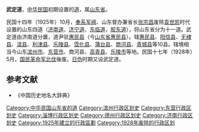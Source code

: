 '''武定道'''，[[中华民国|中华民国]]初期设置的[[道_(行政区划)|道]]，属[[山东省_(中华民国)|山东省]]。

民国十四年（1925年）10月，[[奉系军阀|奉系军阀]]、山东督办兼省长[[张宗昌|张宗昌]]废除[[袁世凯|袁世凯]]时代设置的山东四道（[[济南道|济南道]]、[[济宁道|济宁道]]、[[东临道|东临道]]，[[胶东道|胶东道]]），将山东省分为十一道。武定道由济南道分置，道尹驻[[惠民县|惠民县]]（今[[山东省|山东省]][[惠民县|惠民县]]）。辖[[惠民县|惠民县]]、[[阳信县|阳信县]]、[[无棣县|无棣县]]、[[滨县|滨县]]、[[利津县|利津县]]、[[乐陵县|乐陵县]]、[[霑化县|霑化县]]、[[蒲台县|蒲台县]]、[[商河县|商河县]]、[[青城县|青城县]]等10县。辖境相当今山东[[滨州市|滨州市]]、[[东营市|东营市]]、商河县、[[高青县|高青县]]、[[乐陵市|乐陵市]]等地。民国十七年（1928年）5月，[[国民革命军|国民革命军]][[北伐|北伐]]後废。[[华北政务委员会|日伪]]时期又设武定道。
==参考文献==
* 《中国历史地名大辞典》

[[Category:中华民国山东省的道|Category:中华民国山东省的道]]
[[Category:滨州行政区划史|Category:滨州行政区划史]]
[[Category:东营行政区划史|Category:东营行政区划史]]
[[Category:淄博行政区划史|Category:淄博行政区划史]]
[[Category:德州行政区划史|Category:德州行政区划史]]
[[Category:济南行政区划史|Category:济南行政区划史]]
[[Category:1925年建立的行政區劃|Category:1925年建立的行政區劃]]
[[Category:1928年废除的行政区划|Category:1928年废除的行政区划]]
